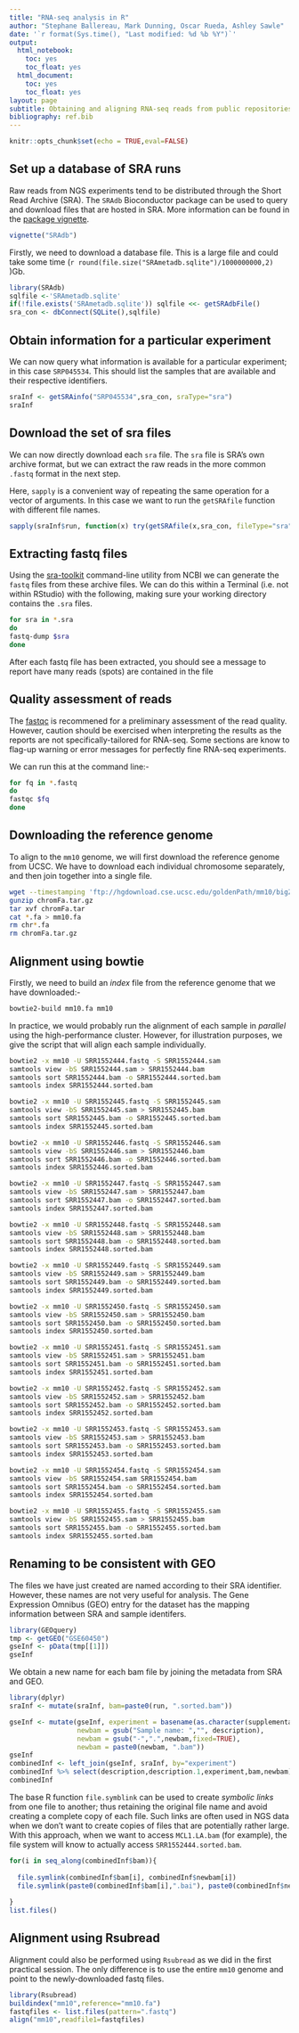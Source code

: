 ```yaml
---
title: "RNA-seq analysis in R"
author: "Stephane Ballereau, Mark Dunning, Oscar Rueda, Ashley Sawle"
date: '`r format(Sys.time(), "Last modified: %d %b %Y")`'
output:
  html_notebook:
    toc: yes
    toc_float: yes
  html_document:
    toc: yes
    toc_float: yes
layout: page
subtitle: Obtaining and aligning RNA-seq reads from public repositories
bibliography: ref.bib
---
```


```r
knitr::opts_chunk$set(echo = TRUE,eval=FALSE)
```

## Set up a database of SRA runs

Raw reads from NGS experiments tend to be distributed through the Short Read Archive (SRA). The `SRAdb` Bioconductor package can be used to query and download files that are hosted in SRA. More information can be found in the [package vignette](http://bioconductor.org/packages/release/bioc/vignettes/SRAdb/inst/doc/SRAdb.pdf). 

```r
vignette("SRAdb")
```


Firstly, we need to download a database file. This is a large file and could take some time (`r round(file.size("SRAmetadb.sqlite")/1000000000,2)` )Gb.

```r
library(SRAdb)
sqlfile <-'SRAmetadb.sqlite'
if(!file.exists('SRAmetadb.sqlite')) sqlfile <<- getSRAdbFile()
sra_con <- dbConnect(SQLite(),sqlfile)
```

## Obtain information for a particular experiment

We can now query what information is available for a particular experiment; in this case `SRP045534`. This should list the samples that are available and their respective identifiers.

```r
sraInf <- getSRAinfo("SRP045534",sra_con, sraType="sra")
sraInf
```

## Download the set of sra files

We can now directly download each `sra` file. The `sra` file is SRA's own archive format, but we can extract the raw reads in the more common `.fastq` format in the next step.

Here, `sapply` is a convenient way of repeating the same operation for a vector of arguments. In this case we want to run the `getSRAfile` function with different file names. 

```r
sapply(sraInf$run, function(x) try(getSRAfile(x,sra_con, fileType="sra"),silent=TRUE))
```

## Extracting fastq files

Using the [sra-toolkit](https://www.ncbi.nlm.nih.gov/sra) command-line utility from NCBI we can generate the `fastq` files from these archive files. We can do this within a Terminal (i.e. not within RStudio) with the following, making sure your working directory contains the `.sra` files.

```bash
for sra in *.sra
do
fastq-dump $sra
done

```

After each fastq file has been extracted, you should see a message to report have many reads (spots) are contained in the file


## Quality assessment of reads

The [fastqc](http://www.bioinformatics.babraham.ac.uk/projects/fastqc/) is recommened for a preliminary assessment of the read quality. However, caution should be exercised when interpreting the results as the reports are not specifically-tailored for RNA-seq. Some sections are know to flag-up warning or error messages for perfectly fine RNA-seq experiments.

We can run this at the command line:-

```bash
for fq in *.fastq
do
fastqc $fq
done

```

## Downloading the reference genome

To align to the `mm10` genome, we will first download the reference genome from UCSC. We have to download each individual chromosome separately, and then join together into a single file. 

```bash
wget --timestamping 'ftp://hgdownload.cse.ucsc.edu/goldenPath/mm10/bigZips/chromFa.tar.gz' -O chromFa.tar.gz
gunzip chromFa.tar.gz
tar xvf chromFa.tar
cat *.fa > mm10.fa
rm chr*.fa
rm chromFa.tar.gz
```

## Alignment using bowtie

Firstly, we need to build an *index* file from the reference genome that we have downloaded:-

```bash
bowtie2-build mm10.fa mm10
```

In practice, we would probably run the alignment of each sample in *parallel* using the high-performance cluster. However, for illustration purposes, we give the script that will align each sample individually.

```bash
bowtie2 -x mm10 -U SRR1552444.fastq -S SRR1552444.sam
samtools view -bS SRR1552444.sam > SRR1552444.bam
samtools sort SRR1552444.bam -o SRR1552444.sorted.bam
samtools index SRR1552444.sorted.bam

bowtie2 -x mm10 -U SRR1552445.fastq -S SRR1552445.sam
samtools view -bS SRR1552445.sam > SRR1552445.bam
samtools sort SRR1552445.bam -o SRR1552445.sorted.bam
samtools index SRR1552445.sorted.bam

bowtie2 -x mm10 -U SRR1552446.fastq -S SRR1552446.sam
samtools view -bS SRR1552446.sam > SRR1552446.bam
samtools sort SRR1552446.bam -o SRR1552446.sorted.bam
samtools index SRR1552446.sorted.bam

bowtie2 -x mm10 -U SRR1552447.fastq -S SRR1552447.sam
samtools view -bS SRR1552447.sam > SRR1552447.bam
samtools sort SRR1552447.bam -o SRR1552447.sorted.bam
samtools index SRR1552447.sorted.bam

bowtie2 -x mm10 -U SRR1552448.fastq -S SRR1552448.sam
samtools view -bS SRR1552448.sam > SRR1552448.bam
samtools sort SRR1552448.bam -o SRR1552448.sorted.bam
samtools index SRR1552448.sorted.bam

bowtie2 -x mm10 -U SRR1552449.fastq -S SRR1552449.sam
samtools view -bS SRR1552449.sam > SRR1552449.bam
samtools sort SRR1552449.bam -o SRR1552449.sorted.bam
samtools index SRR1552449.sorted.bam

bowtie2 -x mm10 -U SRR1552450.fastq -S SRR1552450.sam
samtools view -bS SRR1552450.sam > SRR1552450.bam
samtools sort SRR1552450.bam -o SRR1552450.sorted.bam
samtools index SRR1552450.sorted.bam

bowtie2 -x mm10 -U SRR1552451.fastq -S SRR1552451.sam
samtools view -bS SRR1552451.sam > SRR1552451.bam
samtools sort SRR1552451.bam -o SRR1552451.sorted.bam
samtools index SRR1552451.sorted.bam

bowtie2 -x mm10 -U SRR1552452.fastq -S SRR1552452.sam
samtools view -bS SRR1552452.sam > SRR1552452.bam
samtools sort SRR1552452.bam -o SRR1552452.sorted.bam
samtools index SRR1552452.sorted.bam

bowtie2 -x mm10 -U SRR1552453.fastq -S SRR1552453.sam
samtools view -bS SRR1552453.sam > SRR1552453.bam
samtools sort SRR1552453.bam -o SRR1552453.sorted.bam
samtools index SRR1552453.sorted.bam

bowtie2 -x mm10 -U SRR1552454.fastq -S SRR1552454.sam
samtools view -bS SRR1552454.sam SRR1552454.bam
samtools sort SRR1552454.bam -o SRR1552454.sorted.bam
samtools index SRR1552454.sorted.bam

bowtie2 -x mm10 -U SRR1552455.fastq -S SRR1552455.sam
samtools view -bS SRR1552455.sam > SRR1552455.bam
samtools sort SRR1552455.bam -o SRR1552455.sorted.bam
samtools index SRR1552455.sorted.bam
```

## Renaming to be consistent with GEO

The files we have just created are named according to their SRA identifier. However, these names are not very useful for analysis. The Gene Expression Omnibus (GEO) entry for the dataset has the mapping information between SRA and sample identifers.

```r
library(GEOquery)
tmp <- getGEO("GSE60450")
gseInf <- pData(tmp[[1]])
gseInf

```

We obtain a new name for each bam file by joining the metadata from SRA and GEO.
```r

library(dplyr)
sraInf <- mutate(sraInf, bam=paste0(run, ".sorted.bam"))

gseInf <- mutate(gseInf, experiment = basename(as.character(supplementary_file_2)),
                 newbam = gsub("Sample name: ","", description),
                 newbam = gsub("-",".",newbam,fixed=TRUE),
                 newbam = paste0(newbam, ".bam"))
gseInf
combinedInf <- left_join(gseInf, sraInf, by="experiment")
combinedInf %>% select(description,description.1,experiment,bam,newbam)
combinedInf
```

The base R function `file.symblink` can be used to create *symbolic links* from one file to another; thus retaining the original file name and avoid creating a complete copy of each file. Such links are often used in NGS data when we don't want to create copies of files that are potentially rather large. With this approach, when we want to access `MCL1.LA.bam` (for example), the file system will know to actually access `SRR1552444.sorted.bam`.

```r
for(i in seq_along(combinedInf$bam)){
  
  file.symlink(combinedInf$bam[i], combinedInf$newbam[i])
  file.symlink(paste0(combinedInf$bam[i],".bai"), paste0(combinedInf$newbam[i],".bai"))
  
}
list.files()
```


## Alignment using Rsubread

Alignment could also be performed using `Rsubread` as we did in the first practical session. The only difference is to use the entire `mm10` genome and point to the newly-downloaded fastq files.
```r
library(Rsubread)
buildindex("mm10",reference="mm10.fa")
fastqfiles <- list.files(pattern=".fastq")
align("mm10",readfile1=fastqfiles)
```

